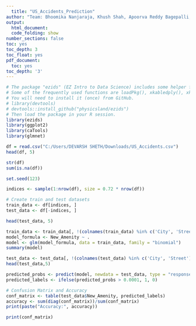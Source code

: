 ```yaml
---
  title: "US_Accidents_Prediction"
author: "Team: Bhoomika Nanjaraja, Khush Shah, Apoorva Reddy Bagepalli, Devarsh Apurva Sheth"
output:
  html_document:
  code_folding: show
number_sections: false
toc: yes
toc_depth: 3
toc_float: yes
pdf_document:
  toc: yes
toc_depth: '3'
---
```


```r
# The package "ezids" (EZ Intro to Data Science) includes some helper functions we developed for the course. 
# Some of the frequently used functions are loadPkg(), xkabledply(), xkablesummary(), uzscale(), etc.
# You will need to install it (once) from GitHub.
# library(devtools)
# devtools::install_github("physicsland/ezids")
# Then load the package in your R session.
library(ezids)
library(ggplot2)
library(caTools)
library(glmnet)
```

```r
df = read.csv("C:/Users/DEVARSH SHETH/Downloads/US_Accidents.csv")
head(df, 5)
```

```r
str(df)
sum(is.na(df))
```

```r
set.seed(123)
```

```r
indices <- sample(1:nrow(df), size = 0.72 * nrow(df))

# Create train and test datasets
train_data <- df[indices, ]
test_data <- df[-indices, ]
```

```r
head(test_data, 5)
```

```r
train_data <- train_data[, !(colnames(train_data) %in% c('City', 'Street'))]
model_formula <- New_Amenity ~ .
model <- glm(model_formula, data = train_data, family = "binomial")
summary(model)
```

```r
test_data <- test_data[, !(colnames(test_data) %in% c('City', 'Street'))]
head(test_data,5)
```

```r
predicted_probs <- predict(model, newdata = test_data, type = "response")
predicted_labels <- ifelse(predicted_probs > 0.0001, 1, 0)

# Confusion Matrix and Accuracy
conf_matrix <- table(test_data$New_Amenity, predicted_labels)
accuracy <- sum(diag(conf_matrix))/sum(conf_matrix)
print(paste("Accuracy:", accuracy))
```
```r
print(conf_matrix)
```
